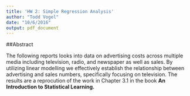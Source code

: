 ```yaml
---
title: 'HW 2: Simple Regression Analysis'
author: "Todd Vogel"
date: "10/6/2016"
output: pdf_document
---
```


##Abstract

The following reports looks into data on advertising costs across multiple media including television, radio, and newspaper as well as sales.  By utilizing linear modelling we effectively establish the relationship between advertising and sales numbers, specifically focusing on television. The results are a reprocution of the work in Chapter 3.1 in the book **An Introduction to Statistical Learning.**

```r

```

